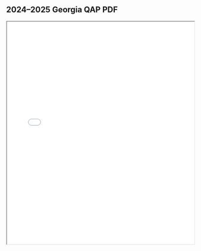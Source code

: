 ## 2024–2025 Georgia QAP PDF

<iframe src="QAP2024_2025.pdf" width="100%" height="600px">
  This browser does not support PDFs. Please download the PDF to view it: 
  <a href="QAP2024_2025.pdf">Download PDF</a>.
</iframe>
